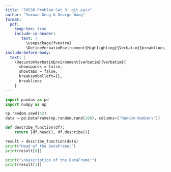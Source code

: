 ```yaml
---
title: "30538 Problem Set 3: git pair"
author: "Yuxuan Geng & George Wang"
format: 
  pdf:
    keep-tex: true
    include-in-header: 
       text: |
         \usepackage{fvextra}
         \DefineVerbatimEnvironment{Highlighting}{Verbatim}{breaklines,commandchars=\\\{\}}
include-before-body:
  text: |
    \RecustomVerbatimEnvironment{verbatim}{Verbatim}{
      showspaces = false,
      showtabs = false,
      breaksymbolleft={},
      breaklines
    }
---
```


```python
import pandas as pd
import numpy as np

np.random.seed(42)
data = pd.DataFrame(np.random.rand(100), columns=['Random Numbers'])

def describe_function(df):
    return [df.head(), df.describe()]

result = describe_function(data)
print("Head of the DataFrame:")
print(result[0])

print("\nDescription of the DataFrame:")
print(result[1])
```